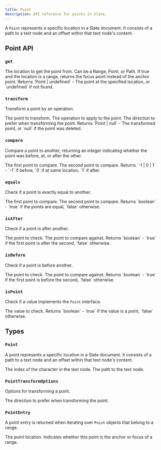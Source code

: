 ```yaml
---
title: Point
description: API reference for points in Slate.
---
```


A `Point` represents a specific location in a Slate document. It consists of a path to a text node and an offset within that text node's content.

## Point API

### `get`

<APIParameters>
  <APIItem name="at" type="At | null" optional>
    The location to get the point from. Can be a Range, Point, or Path.
  </APIItem>
  <APIItem name="options" type="object" optional>
    <APISubList>
      <APISubListItem parent="options" name="focus" type="boolean" optional>
        If true and the location is a range, returns the focus point instead of the anchor point.
      </APISubListItem>
    </APISubList>
  </APIItem>
</APIParameters>

<APIReturns>
  Returns `Point | undefined` - The point at the specified location, or `undefined` if not found.
</APIReturns>

### `transform`

Transform a point by an operation.

<APIParameters>
  <APIItem name="point" type="Point">
    The point to transform.
  </APIItem>
  <APIItem name="op" type="Operation">
    The operation to apply to the point.
  </APIItem>
  <APIItem name="options" type="PointTransformOptions" optional>
    <APISubList>
      <APISubListItem parent="options" name="affinity" type="TextDirection | null" optional>
        The direction to prefer when transforming the point.
      </APISubListItem>
    </APISubList>
  </APIItem>
</APIParameters>

<APIReturns>
  Returns `Point | null` - The transformed point, or `null` if the point was deleted.
</APIReturns>

### `compare`

Compare a point to another, returning an integer indicating whether the point was before, at, or after the other.

<APIParameters>
  <APIItem name="point" type="Point">
    The first point to compare.
  </APIItem>
  <APIItem name="another" type="Point">
    The second point to compare.
  </APIItem>
</APIParameters>

<APIReturns>
  Returns `-1 | 0 | 1` - `-1` if before, `0` if at same location, `1` if after.
</APIReturns>

### `equals`

Check if a point is exactly equal to another.

<APIParameters>
  <APIItem name="point" type="Point">
    The first point to compare.
  </APIItem>
  <APIItem name="another" type="Point">
    The second point to compare.
  </APIItem>
</APIParameters>

<APIReturns>
  Returns `boolean` - `true` if the points are equal, `false` otherwise.
</APIReturns>

### `isAfter`

Check if a point is after another.

<APIParameters>
  <APIItem name="point" type="Point">
    The point to check.
  </APIItem>
  <APIItem name="another" type="Point">
    The point to compare against.
  </APIItem>
</APIParameters>

<APIReturns>
  Returns `boolean` - `true` if the first point is after the second, `false` otherwise.
</APIReturns>

### `isBefore`

Check if a point is before another.

<APIParameters>
  <APIItem name="point" type="Point">
    The point to check.
  </APIItem>
  <APIItem name="another" type="Point">
    The point to compare against.
  </APIItem>
</APIParameters>

<APIReturns>
  Returns `boolean` - `true` if the first point is before the second, `false` otherwise.
</APIReturns>

### `isPoint`

Check if a value implements the `Point` interface.

<APIParameters>
  <APIItem name="value" type="any">
    The value to check.
  </APIItem>
</APIParameters>

<APIReturns>
  Returns `boolean` - `true` if the value is a point, `false` otherwise.
</APIReturns>

## Types

### `Point`

A point represents a specific location in a Slate document. It consists of a path to a text node and an offset within that text node's content.

<APIAttributes>
  <APIItem name="offset" type="number">
    The index of the character in the text node.
  </APIItem>
  <APIItem name="path" type="Path">
    The path to the text node.
  </APIItem>
</APIAttributes>

### `PointTransformOptions`

Options for transforming a point.

<APIAttributes>
  <APIItem name="affinity" type="TextDirection | null" optional>
    The direction to prefer when transforming the point.
  </APIItem>
</APIAttributes>

### `PointEntry`

A point entry is returned when iterating over `Point` objects that belong to a range.

<APIAttributes>
  <APIItem name="[0]" type="Point">
    The point location.
  </APIItem>
  <APIItem name="[1]" type="'anchor' | 'focus'">
    Indicates whether this point is the anchor or focus of a range.
  </APIItem>
</APIAttributes>
